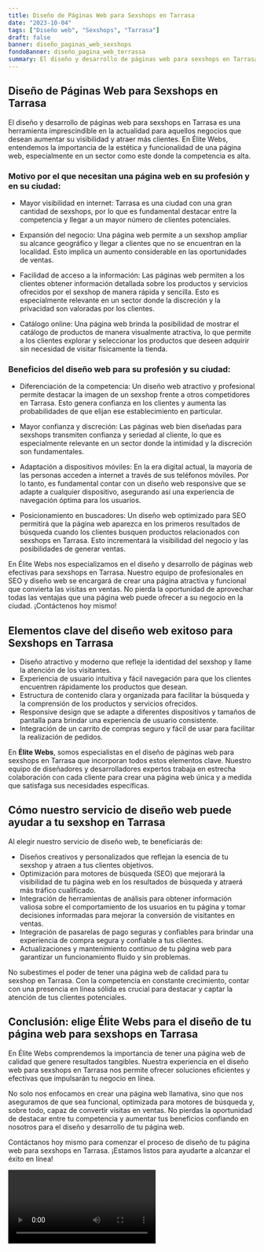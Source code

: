 ```yaml
---
title: Diseño de Páginas Web para Sexshops en Tarrasa
date: "2023-10-04"
tags: ["Diseño web", "Sexshops", "Tarrasa"]
draft: false
banner: diseño_paginas_web_sexshops
fondoBanner: diseño_pagina_web_terrassa
summary: El diseño y desarrollo de páginas web para sexshops en Tarrasa es una herramienta imprescindible en la actualidad para aquellos negocios que desean aumentar su visibilidad y atraer más clientes. En Élite Webs, entendemos la importancia de la estética y funcionalidad de una página web, especialmente en un sector como este donde la competencia es alta.
---
```



## Diseño de Páginas Web para Sexshops en Tarrasa

El diseño y desarrollo de páginas web para sexshops en Tarrasa es una herramienta imprescindible en la actualidad para aquellos negocios que desean aumentar su visibilidad y atraer más clientes. En Élite Webs, entendemos la importancia de la estética y funcionalidad de una página web, especialmente en un sector como este donde la competencia es alta.

### Motivo por el que necesitan una página web en su profesión y en su ciudad:

- Mayor visibilidad en internet: Tarrasa es una ciudad con una gran cantidad de sexshops, por lo que es fundamental destacar entre la competencia y llegar a un mayor número de clientes potenciales.

- Expansión del negocio: Una página web permite a un sexshop ampliar su alcance geográfico y llegar a clientes que no se encuentran en la localidad. Esto implica un aumento considerable en las oportunidades de ventas.

- Facilidad de acceso a la información: Las páginas web permiten a los clientes obtener información detallada sobre los productos y servicios ofrecidos por el sexshop de manera rápida y sencilla. Esto es especialmente relevante en un sector donde la discreción y la privacidad son valoradas por los clientes.

- Catálogo online: Una página web brinda la posibilidad de mostrar el catálogo de productos de manera visualmente atractiva, lo que permite a los clientes explorar y seleccionar los productos que deseen adquirir sin necesidad de visitar físicamente la tienda.

### Beneficios del diseño web para su profesión y su ciudad:

- Diferenciación de la competencia: Un diseño web atractivo y profesional permite destacar la imagen de un sexshop frente a otros competidores en Tarrasa. Esto genera confianza en los clientes y aumenta las probabilidades de que elijan ese establecimiento en particular.

- Mayor confianza y discreción: Las páginas web bien diseñadas para sexshops transmiten confianza y seriedad al cliente, lo que es especialmente relevante en un sector donde la intimidad y la discreción son fundamentales.

- Adaptación a dispositivos móviles: En la era digital actual, la mayoría de las personas acceden a internet a través de sus teléfonos móviles. Por lo tanto, es fundamental contar con un diseño web responsive que se adapte a cualquier dispositivo, asegurando así una experiencia de navegación óptima para los usuarios.

- Posicionamiento en buscadores: Un diseño web optimizado para SEO permitirá que la página web aparezca en los primeros resultados de búsqueda cuando los clientes busquen productos relacionados con sexshops en Tarrasa. Esto incrementará la visibilidad del negocio y las posibilidades de generar ventas.

En Élite Webs nos especializamos en el diseño y desarrollo de páginas web efectivas para sexshops en Tarrasa. Nuestro equipo de profesionales en SEO y diseño web se encargará de crear una página atractiva y funcional que convierta las visitas en ventas. No pierda la oportunidad de aprovechar todas las ventajas que una página web puede ofrecer a su negocio en la ciudad. ¡Contáctenos hoy mismo!

<GifSeo />

<Cta />

## Elementos clave del diseño web exitoso para Sexshops en Tarrasa

- Diseño atractivo y moderno que refleje la identidad del sexshop y llame la atención de los visitantes.
- Experiencia de usuario intuitiva y fácil navegación para que los clientes encuentren rápidamente los productos que desean.
- Estructura de contenido clara y organizada para facilitar la búsqueda y la comprensión de los productos y servicios ofrecidos.
- Responsive design que se adapte a diferentes dispositivos y tamaños de pantalla para brindar una experiencia de usuario consistente.
- Integración de un carrito de compras seguro y fácil de usar para facilitar la realización de pedidos.

En **Élite Webs**, somos especialistas en el diseño de páginas web para sexshops en Tarrasa que incorporan todos estos elementos clave. Nuestro equipo de diseñadores y desarrolladores expertos trabaja en estrecha colaboración con cada cliente para crear una página web única y a medida que satisfaga sus necesidades específicas.

## Cómo nuestro servicio de diseño web puede ayudar a tu sexshop en Tarrasa

Al elegir nuestro servicio de diseño web, te beneficiarás de:

- Diseños creativos y personalizados que reflejan la esencia de tu sexshop y atraen a tus clientes objetivos.
- Optimización para motores de búsqueda (SEO) que mejorará la visibilidad de tu página web en los resultados de búsqueda y atraerá más tráfico cualificado.
- Integración de herramientas de análisis para obtener información valiosa sobre el comportamiento de los usuarios en tu página y tomar decisiones informadas para mejorar la conversión de visitantes en ventas.
- Integración de pasarelas de pago seguras y confiables para brindar una experiencia de compra segura y confiable a tus clientes.
- Actualizaciones y mantenimiento continuo de tu página web para garantizar un funcionamiento fluido y sin problemas.

No subestimes el poder de tener una página web de calidad para tu sexshop en Tarrasa. Con la competencia en constante crecimiento, contar con una presencia en línea sólida es crucial para destacar y captar la atención de tus clientes potenciales.

## Conclusión: elige Élite Webs para el diseño de tu página web para sexshops en Tarrasa

En Élite Webs comprendemos la importancia de tener una página web de calidad que genere resultados tangibles. Nuestra experiencia en el diseño web para sexshops en Tarrasa nos permite ofrecer soluciones eficientes y efectivas que impulsarán tu negocio en línea.

No solo nos enfocamos en crear una página web llamativa, sino que nos aseguramos de que sea funcional, optimizada para motores de búsqueda y, sobre todo, capaz de convertir visitas en ventas. No pierdas la oportunidad de destacar entre tu competencia y aumentar tus beneficios confiando en nosotros para el diseño y desarrollo de tu página web.

Contáctanos hoy mismo para comenzar el proceso de diseño de tu página web para sexshops en Tarrasa. ¡Estamos listos para ayudarte a alcanzar el éxito en línea!

<Video />

<CtaBot job="Sexshops" city="Tarrasa" />

<Gmaps query="Tarrasa+españa+maps" />
